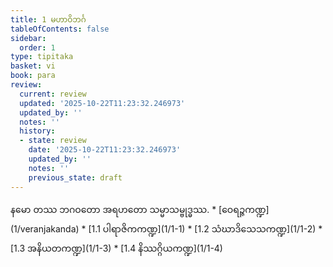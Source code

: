 ```yaml
---
title: 1 မဟာဝိဘင်္ဂ
tableOfContents: false
sidebar:
  order: 1
type: tipitaka
basket: vi
book: para
review:
  current: review
  updated: '2025-10-22T11:23:32.246973'
  updated_by: ''
  notes: ''
  history:
  - state: review
    date: '2025-10-22T11:23:32.246973'
    updated_by: ''
    notes: ''
    previous_state: draft
---
```



<ReviewStatus review={frontmatter.review} showDetails={true} />

<HypothesisAnnotation frontmatter={frontmatter} />

<DynamicBreadcrumb />

<Paragraph number="1" type="center" book="para">
နမော တဿ ဘဂဝတော အရဟတော သမ္မာသမ္ဗုဒ္ဓဿ.

</Paragraph>

<TableOfContents book="para" section="1">
* [ဝေရဉ္ဇကဏ္ဍ](1/veranjakanda)
* [1.1 ပါရာဇိကကဏ္ဍ](1/1-1)
* [1.2 သံဃာဒိသေသကဏ္ဍ](1/1-2)
* [1.3 အနိယတကဏ္ဍ](1/1-3)
* [1.4 နိဿဂ္ဂိယကဏ္ဍ](1/1-4)
</TableOfContents>